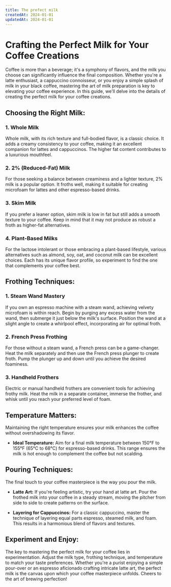 ```yaml
---
title: The prefect milk
createdAt: 2024-01-01
updatedAt: 2024-01-01
---
```


# Crafting the Perfect Milk for Your Coffee Creations

Coffee is more than a beverage; it's a symphony of flavors, and the milk you choose can significantly influence the final composition. Whether you're a latte enthusiast, a cappuccino connoisseur, or you enjoy a simple splash of milk in your black coffee, mastering the art of milk preparation is key to elevating your coffee experience. In this guide, we'll delve into the details of creating the perfect milk for your coffee creations.

## Choosing the Right Milk:

### 1. Whole Milk
Whole milk, with its rich texture and full-bodied flavor, is a classic choice. It adds a creamy consistency to your coffee, making it an excellent companion for lattes and cappuccinos. The higher fat content contributes to a luxurious mouthfeel.

### 2. 2% (Reduced-Fat) Milk
For those seeking a balance between creaminess and a lighter texture, 2% milk is a popular option. It froths well, making it suitable for creating microfoam for lattes and other espresso-based drinks.

### 3. Skim Milk
If you prefer a leaner option, skim milk is low in fat but still adds a smooth texture to your coffee. Keep in mind that it may not produce as robust a froth as higher-fat alternatives.

### 4. Plant-Based Milks
For the lactose intolerant or those embracing a plant-based lifestyle, various alternatives such as almond, soy, oat, and coconut milk can be excellent choices. Each has its unique flavor profile, so experiment to find the one that complements your coffee best.

## Frothing Techniques:

### 1. Steam Wand Mastery
If you own an espresso machine with a steam wand, achieving velvety microfoam is within reach. Begin by purging any excess water from the wand, then submerge it just below the milk's surface. Position the wand at a slight angle to create a whirlpool effect, incorporating air for optimal froth.

### 2. French Press Frothing
For those without a steam wand, a French press can be a game-changer. Heat the milk separately and then use the French press plunger to create froth. Pump the plunger up and down until you achieve the desired foaminess.

### 3. Handheld Frothers
Electric or manual handheld frothers are convenient tools for achieving frothy milk. Heat the milk in a separate container, immerse the frother, and whisk until you reach your preferred level of foam.

## Temperature Matters:

Maintaining the right temperature ensures your milk enhances the coffee without overshadowing its flavor.

- **Ideal Temperature:** Aim for a final milk temperature between 150°F to 155°F (65°C to 68°C) for espresso-based drinks. This range ensures the milk is hot enough to complement the coffee but not scalding.

## Pouring Techniques:

The final touch to your coffee masterpiece is the way you pour the milk.

- **Latte Art:** If you're feeling artistic, try your hand at latte art. Pour the frothed milk into your coffee in a steady stream, moving the pitcher from side to side to create patterns on the surface.

- **Layering for Cappuccinos:** For a classic cappuccino, master the technique of layering equal parts espresso, steamed milk, and foam. This results in a harmonious blend of flavors and textures.

## Experiment and Enjoy:

The key to mastering the perfect milk for your coffee lies in experimentation. Adjust the milk type, frothing technique, and temperature to match your taste preferences. Whether you're a purist enjoying a simple pour-over or an espresso aficionado crafting intricate latte art, the perfect milk is the canvas upon which your coffee masterpiece unfolds. Cheers to the art of brewing perfection!
